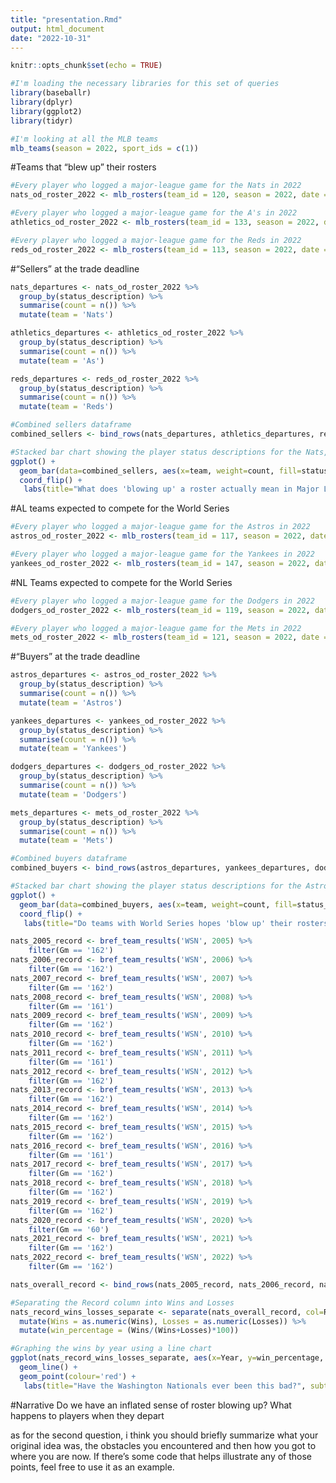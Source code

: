```yaml
---
title: "presentation.Rmd"
output: html_document
date: "2022-10-31"
---
```


```r
knitr::opts_chunk$set(echo = TRUE)
```

```r
#I'm loading the necessary libraries for this set of queries
library(baseballr)
library(dplyr)
library(ggplot2)
library(tidyr)
```

```r
#I'm looking at all the MLB teams
mlb_teams(season = 2022, sport_ids = c(1))
```

#Teams that "blew up" their rosters
```r
#Every player who logged a major-league game for the Nats in 2022
nats_od_roster_2022 <- mlb_rosters(team_id = 120, season = 2022, date = "2021-04-07", roster_type = 'fullSeason')

#Every player who logged a major-league game for the A's in 2022
athletics_od_roster_2022 <- mlb_rosters(team_id = 133, season = 2022, date = "2022-04-08", roster_type = 'fullSeason')

#Every player who logged a major-league game for the Reds in 2022
reds_od_roster_2022 <- mlb_rosters(team_id = 113, season = 2022, date = "2022-04-08", roster_type = 'fullSeason')
```

#"Sellers" at the trade deadline
```r
nats_departures <- nats_od_roster_2022 %>%
  group_by(status_description) %>%
  summarise(count = n()) %>% 
  mutate(team = 'Nats')

athletics_departures <- athletics_od_roster_2022 %>%
  group_by(status_description) %>%
  summarise(count = n()) %>% 
  mutate(team = 'As')

reds_departures <- reds_od_roster_2022 %>%
  group_by(status_description) %>%
  summarise(count = n()) %>% 
  mutate(team = 'Reds')
```

```r
#Combined sellers dataframe
combined_sellers <- bind_rows(nats_departures, athletics_departures, reds_departures)
```

```r
#Stacked bar chart showing the player status descriptions for the Nats, A's and Reds
ggplot() + 
  geom_bar(data=combined_sellers, aes(x=team, weight=count, fill=status_description)) +
  coord_flip() +
   labs(title="What does 'blowing up' a roster actually mean in Major League Baseball?", subtitle="The Nationals traded fewer players than other 'rebuilding' teams but had the league's worst record.", caption="Source: Baseball-Reference | By Ian Decker")
```

#AL teams expected to compete for the World Series
```r
#Every player who logged a major-league game for the Astros in 2022
astros_od_roster_2022 <- mlb_rosters(team_id = 117, season = 2022, date = "2022-04-07", roster_type = 'fullSeason')

#Every player who logged a major-league game for the Yankees in 2022
yankees_od_roster_2022 <- mlb_rosters(team_id = 147, season = 2022, date = "2022-04-07", roster_type = 'fullSeason')
```

#NL Teams expected to compete for the World Series 
```r
#Every player who logged a major-league game for the Dodgers in 2022
dodgers_od_roster_2022 <- mlb_rosters(team_id = 119, season = 2022, date = "2022-04-08", roster_type = 'fullSeason')

#Every player who logged a major-league game for the Mets in 2022
mets_od_roster_2022 <- mlb_rosters(team_id = 121, season = 2022, date = "2022-04-07", roster_type = 'fullSeason')
```

#"Buyers" at the trade deadline
```r
astros_departures <- astros_od_roster_2022 %>%
  group_by(status_description) %>%
  summarise(count = n()) %>% 
  mutate(team = 'Astros')

yankees_departures <- yankees_od_roster_2022 %>%
  group_by(status_description) %>%
  summarise(count = n()) %>% 
  mutate(team = 'Yankees')

dodgers_departures <- dodgers_od_roster_2022 %>%
  group_by(status_description) %>%
  summarise(count = n()) %>% 
  mutate(team = 'Dodgers')

mets_departures <- mets_od_roster_2022 %>%
  group_by(status_description) %>%
  summarise(count = n()) %>% 
  mutate(team = 'Mets')
```

```r
#Combined buyers dataframe
combined_buyers <- bind_rows(astros_departures, yankees_departures, dodgers_departures, mets_departures)
```

```r
#Stacked bar chart showing the player status descriptions for the Astros, Yankees, Dodgers and Mets
ggplot() + 
  geom_bar(data=combined_buyers, aes(x=team, weight=count, fill=status_description)) +
  coord_flip() +
   labs(title="Do teams with World Series hopes 'blow up' their rosters?", subtitle="Most MLB trade deadline buyers alter their rosters midway through the season.", caption="Source: Baseball-Reference | By Ian Decker")
```

```r
nats_2005_record <- bref_team_results('WSN', 2005) %>%
    filter(Gm == '162')
nats_2006_record <- bref_team_results('WSN', 2006) %>%
    filter(Gm == '162')
nats_2007_record <- bref_team_results('WSN', 2007) %>%
    filter(Gm == '162')
nats_2008_record <- bref_team_results('WSN', 2008) %>%
    filter(Gm == '161')
nats_2009_record <- bref_team_results('WSN', 2009) %>%
    filter(Gm == '162')
nats_2010_record <- bref_team_results('WSN', 2010) %>%
    filter(Gm == '162')
nats_2011_record <- bref_team_results('WSN', 2011) %>%
    filter(Gm == '161')
nats_2012_record <- bref_team_results('WSN', 2012) %>%
    filter(Gm == '162')
nats_2013_record <- bref_team_results('WSN', 2013) %>%
    filter(Gm == '162')
nats_2014_record <- bref_team_results('WSN', 2014) %>%
    filter(Gm == '162')
nats_2015_record <- bref_team_results('WSN', 2015) %>%
    filter(Gm == '162')
nats_2016_record <- bref_team_results('WSN', 2016) %>%
    filter(Gm == '161')
nats_2017_record <- bref_team_results('WSN', 2017) %>%
    filter(Gm == '162')
nats_2018_record <- bref_team_results('WSN', 2018) %>%
    filter(Gm == '162')
nats_2019_record <- bref_team_results('WSN', 2019) %>%
    filter(Gm == '162')
nats_2020_record <- bref_team_results('WSN', 2020) %>%
    filter(Gm == '60')
nats_2021_record <- bref_team_results('WSN', 2021) %>%
    filter(Gm == '162')
nats_2022_record <- bref_team_results('WSN', 2022) %>%
    filter(Gm == '162')  

nats_overall_record <- bind_rows(nats_2005_record, nats_2006_record, nats_2007_record, nats_2008_record,nats_2009_record, nats_2010_record, nats_2011_record, nats_2012_record, nats_2013_record, nats_2014_record, nats_2015_record, nats_2016_record, nats_2017_record, nats_2018_record, nats_2019_record, nats_2020_record, nats_2021_record, nats_2022_record)

#Separating the Record column into Wins and Losses
nats_record_wins_losses_separate <- separate(nats_overall_record, col=Record, into=c('Wins', 'Losses'), sep='-') %>%
  mutate(Wins = as.numeric(Wins), Losses = as.numeric(Losses)) %>%
  mutate(win_percentage = (Wins/(Wins+Losses)*100))

#Graphing the wins by year using a line chart
ggplot(nats_record_wins_losses_separate, aes(x=Year, y=win_percentage, group=Tm)) +         
  geom_line() +
  geom_point(colour='red') +
   labs(title="Have the Washington Nationals ever been this bad?", subtitle="2022 was the worst season in Washington baseball history, so fans could be in for a lengthy rebuild.", caption="Source: Baseball-Reference | By Ian Decker")
```

#Narrative
Do we have an inflated sense of roster blowing up?
What happens to players when they depart


as for the second question, i think you should briefly summarize what your original idea was, the obstacles you encountered and then how you got to where you are now. If there's some code that helps illustrate any of those points, feel free to use it as an example.



